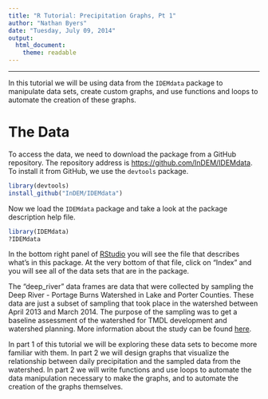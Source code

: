 ```yaml
---
title: "R Tutorial: Precipitation Graphs, Pt 1"
author: "Nathan Byers"
date: "Tuesday, July 09, 2014"
output:
  html_document:
    theme: readable
---
```


--------------------------------------------------------------------------------

In this tutorial we will be using data from the `IDEMdata` package to manipulate
data sets, create custom graphs, and use functions and loops to automate the 
creation of these graphs. 

# The Data
To access the data, we need to download the package from a GitHub repository. The 
repository address is <a href="https://github.com/InDEM/IDEMdata" target="_blank">https://github.com/InDEM/IDEMdata</a>. To install it from GitHub, we use the `devtools` package.

```r
library(devtools)
install_github("InDEM/IDEMdata")
```

Now we load the `IDEMdata` package and take a look at the package description
help file.

```r
library(IDEMdata)
?IDEMdata
```

In the bottom right panel of <a href="rstudio.com" target="_blank">RStudio</a> 
you will see the file that describes what's in this package. At the very bottom 
of that file, click on "Index" and you will see all of the data sets that are in
the package. 

The "deep_river" data frames are data that were collected by sampling the 
Deep River - Portage Burns Watershed in Lake and Porter Counties. These data are
just a subset of sampling that took place in the watershed between April 2013
and March 2014. The purpose of the sampling was to get a baseline assessment of
the watershed for TMDL development and watershed planning. More information about
the study can be found <a href="http://www.in.gov/idem/nps/3893.htm" target="_blank">here</a>.

In part 1 of this tutorial we will be exploring these data sets
to become more familiar with them. In part 2 we will design graphs that visualize
the relationship between daily precipitation and the sampled data from the 
watershed. In part 2 we will write functions and use loops to automate the data 
manipulation necessary to make the graphs, and to automate the creation of the 
graphs themselves.